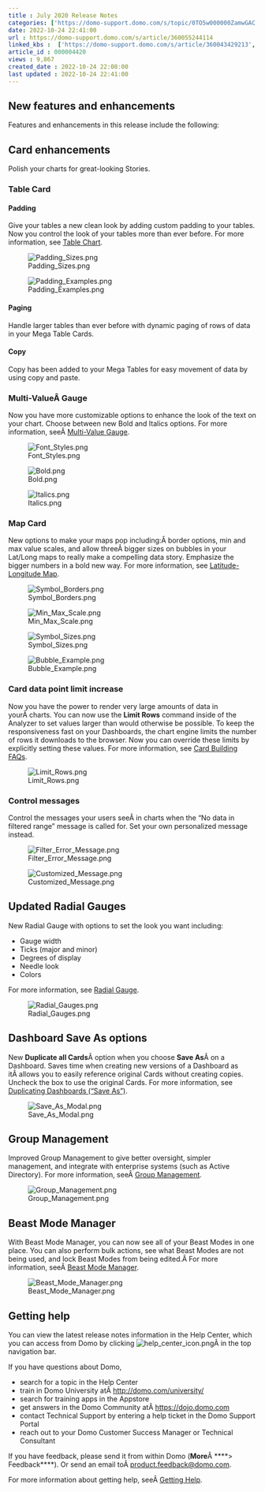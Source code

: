 ```yaml
---
title : July 2020 Release Notes
categories: ['https://domo-support.domo.com/s/topic/0TO5w000000ZamwGAC']
date: 2022-10-24 22:41:00
url : https://domo-support.domo.com/s/article/360055244114
linked_kbs :  ['https://domo-support.domo.com/s/article/360043429213', 'https://domo-support.domo.com/s/article/360042925474', 'https://domo-support.domo.com/s/knowledge-base', 'https://domo-support.domo.com/s/article/360042934294', 'https://domo-support.domo.com/s/article/360042925494', 'https://domo-support.domo.com/s/article/360042924774', 'https://domo-support.domo.com/s/article/360043429953', 'https://domo-support.domo.com/s/article/360043428273', 'https://domo-support.domo.com/s/article/360055244114', 'https://domo-support.domo.com/s/article/360043429573', 'https://domo-support.domo.com/s/article/360042922874', 'https://domo-support.domo.com/s/article/360043429933', 'https://domo-support.domo.com/s/article/360043429693', 'https://domo-support.domo.com/s/topic/0TO5w000000ZamwGAC', 'https://domo-support.domo.com/s/article/360042924934', 'https://domo-support.domo.com/s/article/360042924214', 'https://domo-support.domo.com/s/article/360043429913']
article_id : 000004420
views : 9,867
created_date : 2022-10-24 22:08:00
last updated : 2022-10-24 22:41:00
---
```




New features and enhancements
-----------------------------


Features and enhancements in this release include the following:


Card enhancements
-----------------


Polish your charts for great-looking Stories.


### Table Card


#### Padding


Give your tables a new clean look by adding custom padding to your tables. Now you control the look of your tables more than ever before. For more information, see [Table Chart](..\table_chart\index.html "Table Chart").  
  
![Padding_Sizes.png](Padding_Sizes.png)  
  
![Padding_Examples.png](Padding_Examples.png)


#### Paging


Handle larger tables than ever before with dynamic paging of rows of data in your Mega Table Cards.


#### Copy


Copy has been added to your Mega Tables for easy movement of data by using copy and paste.


### Multi-ValueÂ Gauge


Now you have more customizable options to enhance the look of the text on your chart. Choose between new Bold and Italics options. For more information, seeÂ [Multi-Value Gauge](..\multivalue_gauge\index.html "Multi-Value Gauge").  
  
![Font_Styles.png](Font_Styles.png)  
  
![Bold.png](Bold.png)  
  
![Italics.png](Italics.png)


### Map Card


New options to make your maps pop including:Â border options, min and max value scales, and allow threeÂ bigger sizes on bubbles in your Lat/Long maps to really make a compelling data story. Emphasize the bigger numbers in a bold new way. For more information, see [Latitude-Longitude Map](..\latitudelongitude_map\index.html "Latitude-Longitude Map").  
  
![Symbol_Borders.png](Symbol_Borders.png)  
  
![Min_Max_Scale.png](Min_Max_Scale.png)  
  
![Symbol_Sizes.png](Symbol_Sizes.png)  
  
![Bubble_Example.png](Bubble_Example.png)


### Card data point limit increase


Now you have the power to render very large amounts of data in yourÂ charts. You can now use the **Limit Rows** command inside of the Analyzer to set values larger than would otherwise be possible. To keep the responsiveness fast on your Dashboards, the chart engine limits the number of rows it downloads to the browser. Now you can override these limits by explicitly setting these values. For more information, see [Card Building FAQs](..\card_building_faqs\index.html "Card Building FAQs").  
  
![Limit_Rows.png](Limit_Rows.png)


### Control messages


Control the messages your users seeÂ in charts when the "No data in filtered range" message is called for. Set your own personalized message instead.  
  
![Filter_Error_Message.png](Filter_Error_Message.png)  
  
![Customized_Message.png](Customized_Message.png)


Updated Radial Gauges
---------------------


New Radial Gauge with options to set the look you want including:



* Gauge width
* Ticks (major and minor)
* Degrees of display
* Needle look
* Colors  
   
 For more information, see [Radial Gauge](..\radial_gauge\index.html "Radial Gauge").  
   
 ![Radial_Gauges.png](Radial_Gauges.png)


Dashboard Save As options
-------------------------


New **Duplicate all Cards**Â option when you choose **Save As**Â on a Dashboard. Saves time when creating new versions of a Dashboard as itÂ allows you to easily reference original Cards without creating copies. Uncheck the box to use the original Cards. For more information, see [Duplicating Dashboards ("Save As")](..\duplicating_dashboards_save_as\index.html "https:\knowledge.domo.com\Visualize\Managing_Cards_and_Pages\01Duplicating_Pages").  
  
![Save_As_Modal.png](Save_As_Modal.png)


Group Management
----------------


Improved Group Management to give better oversight, simpler management, and integrate with enterprise systems (such as Active Directory). For more information, seeÂ [Group Management](..\creating_and_managing_user_groups\index.html "Creating and Managing User Groups - BETA").  
  
![Group_Management.png](Group_Management.png)


Beast Mode Manager
------------------


With Beast Mode Manager, you can now see all of your Beast Modes in one place. You can also perform bulk actions, see what Beast Modes are not being used, and lock Beast Modes from being edited.Â For more information, seeÂ [Beast Mode Manager](..\beast_mode_manager\index.html "Managing Beast Mode Calculations for Your Domo Instance - BETA").  
  
![Beast_Mode_Manager.png](Beast_Mode_Manager.png)


Getting help
------------


You can view the latest release notes information in the Help Center, which you can access from Domo by clicking ![help_center_icon.png](help_center_icon.png)Â in the top navigation bar.


If you have questions about Domo,



* search for a topic in the Help Center
* train in Domo University atÂ [http://domo.com/university/](http://www.domo.com/university/ "http://www.domo.com/university/")
* search for training apps in the Appstore
* get answers in the Domo Community atÂ [https://dojo.domo.com](https://dojo.domo.com/ "https://dojo.domo.com")
* contact Technical Support by entering a help ticket in the Domo Support Portal
* reach out to your Domo Customer Success Manager or Technical Consultant


If you have feedback, please send it from within Domo (**More**Â ****> Feedback****). Or send an email toÂ [product.feedback@domo.com](mailto:product.feedback@domo.com "product.feedback@domo.com").


For more information about getting help, seeÂ [Getting Help](..\getting_help\index.html "Getting Help").